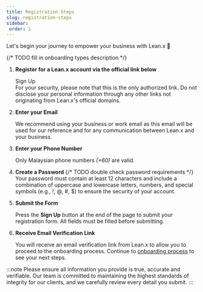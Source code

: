 ```yaml
---
title: Registration Steps
slug: registration-steps
sidebar: 
 order: 1
---
```


Let's begin your journey to empower your business with Lean.x 🚀
<br />

{/* TODO fill in onboarding types description */}

<Steps>

1. **Register for a Lean.x account via the official link below**
   
   <LinkButton href='https://onboard.leanx.io/register' icon='external' target='_blank'>
   Sign Up
   </LinkButton>

   <Aside type='danger' title='Beware of phishing sites'>
   For your security, please note that this is the only authorized link. Do not disclose your personal information through any other links not originating from Lean.x&apos;s official domains.
   </Aside>

2. **Enter your Email**
  
   We recommend using your business or work email as this email will be used for our reference and for any communication between Lean.x and your business.

3. **Enter your Phone Number**
   
   Only Malaysian phone numbers *(+60)* are valid.

4. **Create a Password**
   {/* TODO double check password requirements */}
   Your password must contain at least 12 characters and include a combination of uppercase and lowercase letters, numbers, and special symbols (e.g., !, @, #, $) to ensure the security of your account.

5. **Submit the Form**
   
   Press the **Sign Up** button at the end of the page to submit your registration form. All fields must be filled before submitting.

6. **Receive Email Verification Link**

   You will receive an email verification link from Lean.x to allow you to proceed to the onboarding process. Continue to [onboarding process](/onboarding/) to see your next steps.
</Steps>

:::note
Please ensure all information you provide is true, accurate and verifiable. Our team is committed to maintaining the highest standards of integrity for our clients, and we carefully review every detail you submit.
:::